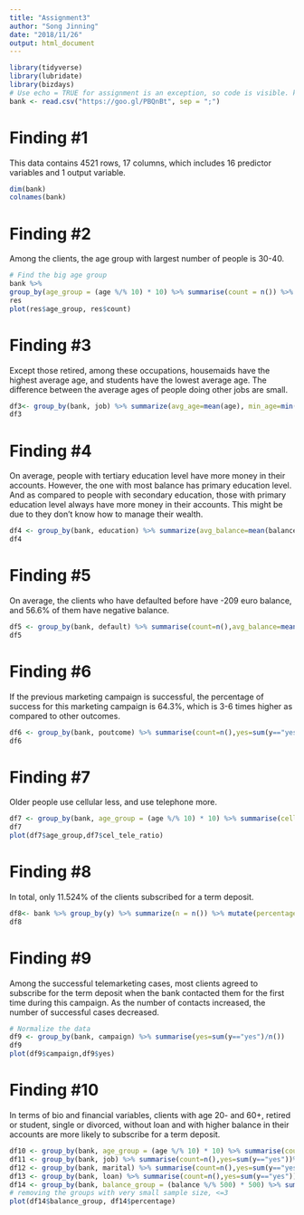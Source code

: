 ```yaml
---
title: "Assignment3"
author: "Song Jinning"
date: "2018/11/26"
output: html_document
---
```


```r
library(tidyverse) 
library(lubridate) 
library(bizdays)
# Use echo = TRUE for assignment is an exception, so code is visible. knitr::opts_chunk$set(echo = TRUE, fig.align="center", collapse = TRUE, cache = TRUE) 
bank <- read.csv("https://goo.gl/PBQnBt", sep = ";")
```
# Finding #1
This data contains 4521 rows, 17 columns, which includes 16 predictor variables and 1 output variable.
```r
dim(bank)
colnames(bank)
```
# Finding #2
Among the clients, the age group with largest number of people is 30-40. 
```r
# Find the big age group 
bank %>%
group_by(age_group = (age %/% 10) * 10) %>% summarise(count = n()) %>% arrange(age_group) -> res
res
plot(res$age_group, res$count) 
```
# Finding #3
Except those retired, among these occupations, housemaids have the highest average age, and students have the lowest average age. The difference between the average ages of people doing other jobs are small.
```r
df3<- group_by(bank, job) %>% summarize(avg_age=mean(age), min_age=min(age), max_age=max(age))%>%arrange(avg_age, min_age, max_age)
df3
```
# Finding #4
On average, people with tertiary education level have more money in their accounts. However, the one with most balance has primary education level. And as compared to people with secondary education, those with primary education level always have more money in their accounts. This might be due to they don't know how to manage their wealth.
```r
df4 <- group_by(bank, education) %>% summarize(avg_balance=mean(balance), median_balance=median(balance), max_balance=max(balance), min_balance=min(balance))
df4
```
# Finding #5
On average, the clients who have defaulted before have -209 euro balance, and 56.6% of them have negative balance.
```r
df5 <- group_by(bank, default) %>% summarise(count=n(),avg_balance=mean(balance), nega_balance=sum(balance<0)) %>% mutate(percentage= nega_balance/count*100)
df5
```

# Finding #6
If the previous marketing campaign is successful, the percentage of success for this marketing campaign is 64.3%, which is 3-6 times higher as compared to other outcomes.
```r
df6 <- group_by(bank, poutcome) %>% summarise(count=n(),yes=sum(y=="yes"))%>% mutate(percentage= yes/count*100)
df6
```
# Finding #7
Older people use cellular less, and use telephone more.
```r
df7 <- group_by(bank, age_group = (age %/% 10) * 10) %>% summarise(cellular=sum(contact=="cellular"),telephone=sum(contact=="telephone"))%>% mutate(cel_tele_ratio=cellular/telephone)
df7
plot(df7$age_group,df7$cel_tele_ratio)
```
# Finding #8
In total, only 11.524% of the clients subscribed for a term deposit.
```r
df8<- bank %>% group_by(y) %>% summarize(n = n()) %>% mutate(percentage = n/sum(n)*100)
df8
```
# Finding #9
Among the successful telemarketing cases, most clients agreed to subscribe for the term deposit when the bank contacted them for the first time during this campaign. As the number of contacts increased, the number of successful cases decreased.
```r
# Normalize the data
df9 <- group_by(bank, campaign) %>% summarise(yes=sum(y=="yes")/n())
df9
plot(df9$campaign,df9$yes)
```
# Finding #10
In terms of bio and financial variables, clients with age 20- and 60+, retired or student, single or divorced, without loan and with higher balance in their accounts are more likely to subscribe for a term deposit.
```r
df10 <- group_by(bank, age_group = (age %/% 10) * 10) %>% summarise(count=n(),yes=sum(y=="yes"))%>% mutate(percentage = yes/count*100) %>% arrange(desc(percentage))
df11 <- group_by(bank, job) %>% summarise(count=n(),yes=sum(y=="yes"))%>% mutate(percentage = yes/count*100) %>% arrange(desc(percentage))
df12 <- group_by(bank, marital) %>% summarise(count=n(),yes=sum(y=="yes"))%>% mutate(percentage = yes/count*100) %>% arrange(desc(percentage))
df13 <- group_by(bank, loan) %>% summarise(count=n(),yes=sum(y=="yes"))%>% mutate(percentage = yes/count*100) %>% arrange(desc(percentage))
df14 <- group_by(bank, balance_group = (balance %/% 500) * 500) %>% summarise(count=n(),yes=sum(y=="yes"))%>% dplyr::filter(yes>3) %>% mutate(percentage = yes/count*100) %>% arrange(desc(percentage))
# removing the groups with very small sample size, <=3
plot(df14$balance_group, df14$percentage)
```